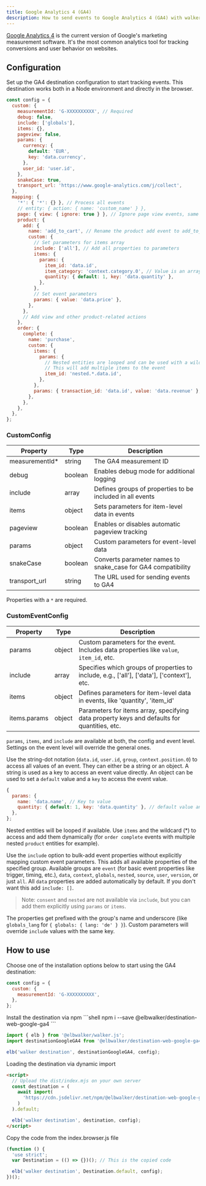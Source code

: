 ```yaml
---
title: Google Analytics 4 (GA4)
description: How to send events to Google Analytics 4 (GA4) with walker.js
---
```



<PackageLink
  browser="@elbwalker/destination-web-google-ga4"
  es5="@elbwalker/destination-web-google-ga4"
  github="packages/destinations/web/google-ga4"
  npm="@elbwalker/destination-web-google-ga4"
/>

[Google Analytics 4](https://marketingplatform.google.com/about/analytics) is
the current version of Google's marketing measurement software. It's the most
common analytics tool for tracking conversions and user behavior on websites.

## Configuration

Set up the GA4 destination configuration to start tracking events. This
destination works both in a Node environment and directly in the browser.

```js
const config = {
  custom: {
    measurementId: 'G-XXXXXXXXXX', // Required
    debug: false,
    include: ['globals'],
    items: {},
    pageview: false,
    params: {
      currency: {
        default: 'EUR',
        key: 'data.currency',
      },
      user_id: 'user.id',
    },
    snakeCase: true,
    transport_url: 'https://www.google-analytics.com/j/collect',
  },
  mapping: {
    '*': { '*': {} }, // Process all events
    // entity: { action: { name: 'custom_name' } },
    page: { view: { ignore: true } }, // Ignore page view events, same as pageview: false
    product: {
      add: {
        name: 'add_to_cart', // Rename the product add event to add_to_cart
        custom: {
          // Set parameters for items array
          include: ['all'], // Add all properties to parameters
          items: {
            params: {
              item_id: 'data.id',
              item_category: 'context.category.0', // Value is an array
              quantity: { default: 1, key: 'data.quantity' },
            },
          },
          // Set event parameters
          params: { value: 'data.price' },
        },
      },
      // Add view and other product-related actions
    },
    order: {
      complete: {
        name: 'purchase',
        custom: {
          items: {
            params: {
              // Nested entities are looped and can be used with a wildcard
              // This will add multiple items to the event
              item_id: 'nested.*.data.id',
            },
          },
          params: { transaction_id: 'data.id', value: 'data.revenue' },
        },
      },
    },
  },
};
```

### CustomConfig

| Property        | Type    | Description                                                  |
| --------------- | ------- | ------------------------------------------------------------ |
| measurementId\* | string  | The GA4 measurement ID                                       |
| debug           | boolean | Enables debug mode for additional logging                    |
| include         | array   | Defines groups of properties to be included in all events    |
| items           | object  | Sets parameters for item-level data in events                |
| pageview        | boolean | Enables or disables automatic pageview tracking              |
| params          | object  | Custom parameters for event-level data                       |
| snakeCase       | boolean | Converts parameter names to snake_case for GA4 compatibility |
| transport_url   | string  | The URL used for sending events to GA4                       |

Properties with a `*` are required.

### CustomEventConfig

| Property     | Type   | Description                                                                                 |
| ------------ | ------ | ------------------------------------------------------------------------------------------- |
| params       | object | Custom parameters for the event. Includes data properties like `value`, `item_id`, etc.     |
| include      | array  | Specifies which groups of properties to include, e.g., ['all'], ['data'], ['context'], etc. |
| items        | object | Defines parameters for item-level data in events, like 'quantity', 'item_id'                |
| items.params | object | Parameters for items array, specifying data property keys and defaults for quantities, etc. |

`params`, `items`, and `include` are available at both, the config and event
level. Settings on the event level will override the general ones.

Use the&nbsp;<Link to="/docs/utils/helper#getbystringdot">string-dot
notation</Link> (`data.id`, `user.id`, `group`, `context.position.0`) to access
all values of an event. They can either be a string or an object. A string is
used as a key to access an event value directly. An object can be used to set a
`default` value and a `key` to access the event value.

```js
{
  params: {
    name: 'data.name', // Key to value
    quantity: { default: 1, key: 'data.quantity' }, // default value and key to value
  },
};
```

Nested entities will be looped if available. Use `items` and the wildcard (\*)
to access and add them dynamically (for `order complete` events with multiple
nested `product` entities for example).

Use the `include` option to bulk-add event properties without explicitly mapping
custom event parameters. This adds all available properties of the specified
group. Available groups are `event` (for basic event properties like trigger,
timing, etc.), `data`, `context`, `globals`, `nested`, `source`, `user`,
`version`, or just `all`. All `data` properties are added automatically by
default. If you don't want this add `include: []`.

> Note: `consent` and `nested` are not available via `include`, but you can add
> them explicitly using `params` or `items`.

The properties get prefixed with the group's name and underscore (like
`globals_lang` for `{ globals: { lang: 'de' } }`). Custom parameters will
override `include` values with the same key.

## How to use

Choose one of the installation options below to start using the GA4 destination:

```js
const config = {
  custom: {
    measurementId: 'G-XXXXXXXXXX',
  },
};
```

<Tabs>
  <TabItem value="ts" label="TypeScript" default>
Install the destination via npm
```shell
npm i --save @elbwalker/destination-web-google-ga4
```

```js
import { elb } from '@elbwalker/walker.js';
import destinationGoogleGA4 from '@elbwalker/destination-web-google-ga4';

elb('walker destination', destinationGoogleGA4, config);
```

</TabItem>
<TabItem value="script" label="Script">
Loading the destination via dynamic import

```html
<script>
  // Upload the dist/index.mjs on your own server
  const destination = (
    await import(
      'https://cdn.jsdelivr.net/npm/@elbwalker/destination-web-google-ga4/dist/index.mjs'
    )
  ).default;

  elb('walker destination', destination, config);
</script>
```

</TabItem>
  <TabItem value="code" label="Code">
Copy the code from the&nbsp;<Link to="https://cdn.jsdelivr.net/npm/@elbwalker/destination-web-google-ga4@latest/dist/index.browser.js">index.browser.js</Link> file

```js
(function () {
  'use strict';
  var Destination = (() => {})(); // This is the copied code

  elb('walker destination', Destination.default, config);
})();
```

  </TabItem>
</Tabs>
